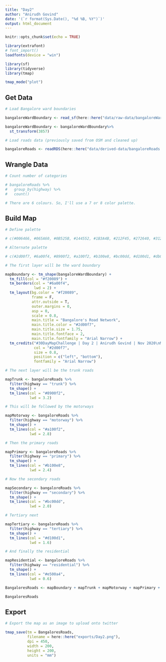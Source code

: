 ```yaml
---
title: "Day2"
author: "Anirudh Govind"
date: '(`r format(Sys.Date(), "%d %B, %Y")`)'
output: html_document
---
```


```r
knitr::opts_chunk$set(echo = TRUE)

library(extrafont)
# font_import()
loadfonts(device = "win")

library(sf)
library(tidyverse)
library(tmap)

tmap_mode("plot")
```

## Get Data

```r
# Load Bangalore ward boundaries

bangaloreWardBoundary <- read_sf(here::here("data/raw-data/bangaloreWardBoundary.shp"))

bangaloreWardBoundary <- bangaloreWardBoundary%>% 
  st_transform(3857)
```

```r
# Load roads data (previously saved from OSM and cleaned up)

bangaloreRoads <- readRDS(here::here("data/derived-data/bangaloreRoads.rds"))
```

## Wrangle Data

```r
# Count number of categories

# bangaloreRoads %>% 
#   group_by(highway) %>% 
#   count()

# There are 6 colours. So, I'll use a 7 or 8 color palette.

```

## Build Map

```r
# Define palette

# c(#006466, #065A60, #0B525B, #144552, #1B3A4B, #212F45, #272640, #312244, #3E1F47, #4D194D)

# Alternate palette

# c(#2d00f7, #6a00f4, #8900f2, #a100f2, #b100e8, #bc00dd, #d100d1, #db00b6, #e500a4, #f20089)

# The first layer will be the ward boundary

mapBoundary <- tm_shape(bangaloreWardBoundary) +
  tm_fill(col = "#f20089") + 
  tm_borders(col = "#6a00f4",
             lwd = 2) +
  tm_layout(bg.color = "#f20089",
            frame = F,
            attr.outside = T,
            outer.margins = 0,
            asp = 0,
            scale = 0.8,
            main.title = "Bangalore's Road Network",
            main.title.color = "#2d00f7",
            main.title.size = 1.75,
            main.title.fontface = 2,
            main.title.fontfamily = "Arial Narrow") + 
  tm_credits("#30DayMapChallenge | Day 2 | Anirudh Govind | Nov 2020\nMap data © OpenStreetMap contributors and available from https://www.openstreetmap.org",
             col = "#2d00f7",
             size = 0.8,
             position = c("left", "bottom"),
             fontfamily = "Arial Narrow")

# The next layer will be the trunk roads

mapTrunk <- bangaloreRoads %>% 
  filter(highway == "trunk") %>% 
  tm_shape() +
  tm_lines(col = "#8900f2",
           lwd = 3.2)

# This will be followed by the motorways

mapMotorway <- bangaloreRoads %>% 
  filter(highway == "motorway") %>% 
  tm_shape() +
  tm_lines(col = "#a100f2",
           lwd = 2.8)

# Then the primary roads

mapPrimary <- bangaloreRoads %>% 
  filter(highway == "primary") %>% 
  tm_shape() +
  tm_lines(col = "#b100e8",
           lwd = 2.4)

# Now the secondary roads

mapSecondary <- bangaloreRoads %>% 
  filter(highway == "secondary") %>% 
  tm_shape() +
  tm_lines(col = "#bc00dd",
           lwd = 2.0)

# Tertiary next

mapTertiary <- bangaloreRoads %>% 
  filter(highway == "tertiary") %>% 
  tm_shape() +
  tm_lines(col = "#d100d1",
           lwd = 1.6)

# And finally the residential

mapResidential <- bangaloreRoads %>% 
  filter(highway == "residential") %>% 
  tm_shape() +
  tm_lines(col = "#e500a4",
           lwd = 0.6)

BangaloresRoads <- mapBoundary + mapTrunk + mapMotorway + mapPrimary + mapSecondary + mapTertiary + mapResidential

BangaloresRoads
```

## Export

```r
# Export the map as an image to upload onto twitter

tmap_save(tm = BangaloresRoads,
          filename = here::here("exports/Day2.png"),
          dpi = 450,
          width = 200,
          height = 200,
          units = "mm")
```


